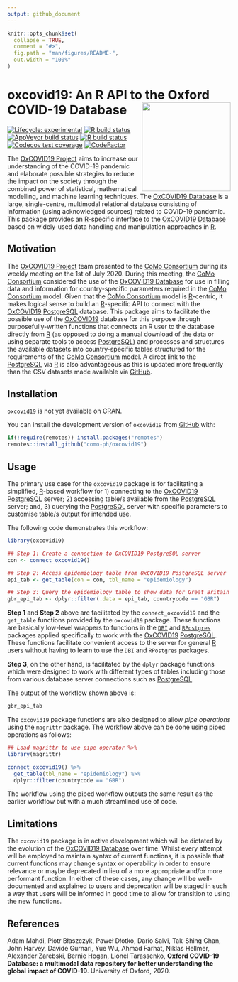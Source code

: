 ```yaml
---
output: github_document
---
```


<!-- README.md is generated from README.Rmd. Please edit that file -->

```r
knitr::opts_chunk$set(
  collapse = TRUE,
  comment = "#>",
  fig.path = "man/figures/README-",
  out.width = "100%"
)
```

# oxcovid19: An R API to the Oxford COVID-19 Database <img src="man/figures/oxcovid19.png" width="200px" align="right" />

<!-- badges: start -->
[![Lifecycle: experimental](https://img.shields.io/badge/lifecycle-experimental-orange.svg)](https://www.tidyverse.org/lifecycle/#experimental)
[![R build status](https://github.com/como-ph/oxcovid19/workflows/R-CMD-check/badge.svg)](https://github.com/como-ph/oxcovid19/actions)
[![AppVeyor build status](https://ci.appveyor.com/api/projects/status/github/como-ph/oxcovid19?branch=master&svg=true)](https://ci.appveyor.com/project/como-ph/oxcovid19)
[![R build status](https://github.com/como-ph/oxcovid19/workflows/test-coverage/badge.svg)](https://github.com/como-ph/oxcovid19/actions)
[![Codecov test coverage](https://codecov.io/gh/como-ph/oxcovid19/branch/master/graph/badge.svg)](https://codecov.io/gh/como-ph/oxcovid19?branch=master)
[![CodeFactor](https://www.codefactor.io/repository/github/como-ph/oxcovid19/badge)](https://www.codefactor.io/repository/github/como-ph/oxcovid19)
<!-- badges: end -->

The [OxCOVID19 Project](https://covid19.eng.ox.ac.uk) aims to increase our understanding of the COVID-19 pandemic and elaborate possible strategies to reduce the impact on the society through the combined power of statistical, mathematical modelling, and machine learning techniques. The [OxCOVID19 Database](https://covid19.eng.ox.ac.uk) is a large, single-centre, multimodal relational database consisting of information (using acknowledged sources) related to COVID-19 pandemic. This package provides an [R](https://www.r-project.org)-specific interface to the [OxCOVID19 Database](https://covid19.eng.ox.ac.uk) based on widely-used data handling and manipulation approaches in [R](https://www.r-project.org).

## Motivation

The [OxCOVID19 Project](https://covid19.eng.ox.ac.uk) team presented to the [CoMo Consortium](https://www.tropicalmedicine.ox.ac.uk/news/como-consortium-the-covid-19-pandemic-modelling-in-context) during its weekly meeting on the 1st of July 2020. During this meeting, the [CoMo Consortium](https://www.tropicalmedicine.ox.ac.uk/news/como-consortium-the-covid-19-pandemic-modelling-in-context) considered the use of the [OxCOVID19 Database](http://covid19.eng.ox.ac.uk/) for use in filling data and information for country-specific parameters required in the [CoMo Consortium](https://www.tropicalmedicine.ox.ac.uk/news/como-consortium-the-covid-19-pandemic-modelling-in-context) model. Given that the [CoMo Consortium](https://www.tropicalmedicine.ox.ac.uk/news/como-consortium-the-covid-19-pandemic-modelling-in-context) model is [R](https://www.r-project.org)-centric, it makes logical sense to build an [R](https://www.r-project.org)-specific API to connect with the [OxCOVID19](https://covid19.eng.ox.ac.uk) [PostgreSQL](https://www.postgresql.org) database. This package aims to facilitate the possible use of the [OxCOVID19](https://covid19.eng.ox.ac.uk) database for this purpose through purposefully-written functions that connects an R user to the database directly from [R](https://www.r-project.org) (as opposed to doing a manual download of the data or using separate tools to access [PostgreSQL](https://www.postgresql.org)) and processes and structures the available datasets into country-specific tables structured for the requirements of the [CoMo Consortium](https://www.tropicalmedicine.ox.ac.uk/news/como-consortium-the-covid-19-pandemic-modelling-in-context) model. A direct link to the [PostgreSQL](https://www.postgresql.org) via [R](https://www.r-project.org) is also advantageous as this is updated more frequently than the CSV datasets made available via [GitHub](https://github.com/covid19db/data).

## Installation

`oxcovid19` is not yet available on CRAN.

You can install the development version of `oxcovid19` from [GitHub](https://github.com/como-ph/oxcovid19) with:

```r
if(!require(remotes)) install.packages("remotes")
remotes::install_github("como-ph/oxcovid19")
```

## Usage

The primary use case for the `oxcovid19` package is for facilitating a simplified, [R](https://www.r-project.org)-based workflow for 1) connecting to the [OxCOVID19](https://covid19.eng.ox.ac.uk) [PostgreSQL](https://www.postgresql.org) server; 2) accessing table/s available from the [PostgreSQL](https://www.postgresql.org) server; and, 3) querying the [PostgreSQL](https://www.postgresql.org) server with specific parameters to customise table/s output for intended use.

The following code demonstrates this workflow:

```r
library(oxcovid19)

## Step 1: Create a connection to OxCOVID19 PostgreSQL server
con <- connect_oxcovid19()

## Step 2: Access epidemiology table from OxCOVID19 PostgreSQL server
epi_tab <- get_table(con = con, tbl_name = "epidemiology")

## Step 3: Query the epidemiology table to show data for Great Britain
gbr_epi_tab <- dplyr::filter(.data = epi_tab, countrycode == "GBR")
```

**Step 1** and **Step 2** above are facilitated by the `connect_oxcovid19` and the `get_table` functions provided by the `oxcovid19` package. These functions are basically low-level wrappers to functions in the [`DBI`](https://db.rstudio.com/dbi/) and [`RPostgres`](https://rpostgres.r-dbi.org) packages applied specifically to work with the [OxCOVID19](https://covid19.eng.ox.ac.uk) [PostgreSQL](https://www.postgresql.org). These functions facilitate convenient access to the server for general [R](https://www.r-project.org) users without having to learn to use the `DBI` and `RPostgres` packages.

**Step 3**, on the other hand, is facilitated by the `dplyr` package functions which were designed to work with different types of tables including those from various database server connections such as [PostgreSQL](https://www.postgresql.org).

The output of the workflow shown above is:

```r
gbr_epi_tab
```

The `oxcovid19` package functions are also designed to allow *pipe operations* using the `magrittr` package. The workflow above can be done using piped operations as follows:

```r
## Load magrittr to use pipe operator %>%
library(magrittr)

connect_oxcovid19() %>%
  get_table(tbl_name = "epidemiology") %>%
  dplyr::filter(countrycode == "GBR")
```

The workflow using the piped workflow outputs the same result as the earlier workflow but with a much streamlined use of code.

## Limitations

The `oxcovid19` package is in active development which will be dictated by the evolution of the [OxCOVID19 Database](http://covid19.eng.ox.ac.uk/) over time. Whilst every attempt will be employed to maintain syntax of current functions, it is possible that current functions may change syntax or operability in order to ensure relevance or maybe deprecated in lieu of a more appropriate and/or more performant function. In either of these cases, any change will be well-documented and explained to users and deprecation will be staged in such a way that users will be informed in good time to allow for transition to using the new functions.

## References

Adam Mahdi, Piotr Błaszczyk, Paweł Dłotko, Dario Salvi, Tak-Shing Chan, John Harvey, Davide Gurnari, Yue Wu, Ahmad Farhat, Niklas Hellmer, Alexander Zarebski, Bernie Hogan, Lionel Tarassenko, **Oxford COVID-19 Database: a multimodal data repository for better understanding the global impact of COVID-19**. University of Oxford, 2020.
